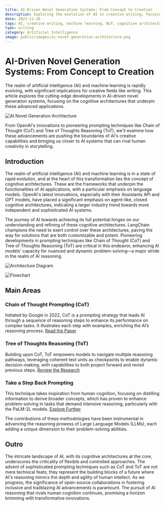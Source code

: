```yaml
---
title: AI-Driven Novel Generation Systems: From Concept to Creation
description: Exploring the evolution of AI in creative writing, focusing on cognitive architectures and advanced prompting techniques
date: 2023-11-26
tags: AI, creative writing, machine learning, NLP, cognitive architectures
type: writing
category: Artificial Intelligence
image: public/images/ai-novel-generation-architecture.png
---
```


# AI-Driven Novel Generation Systems: From Concept to Creation

The realm of artificial intelligence (AI) and machine learning is rapidly evolving, with significant implications for creative fields like writing. This article explores the cutting-edge developments in AI-driven novel generation systems, focusing on the cognitive architectures that underpin these advanced applications.

![AI Novel Generation Architecture](public/images/ai-novel-generation-architecture.png)

From OpenAI's innovations to pioneering prompting techniques like Chain of Thought (CoT) and Tree of Thoughts Reasoning (ToT), we'll examine how these advancements are pushing the boundaries of AI's creative capabilities and bringing us closer to AI systems that can rival human creativity in storytelling.

## Introduction

The realm of artificial intelligence (AI) and machine learning is in a state of rapid evolution, and at the heart of this transformation lies the concept of cognitive architectures. These are the frameworks that underpin the functionalities of AI applications, with a particular emphasis on language models. OpenAI's latest innovations, especially with their Assistants API and GPT models, have placed a significant emphasis on agent-like, closed cognitive architectures, indicating a larger industry trend towards more independent and sophisticated AI systems.

The journey of AI towards achieving its full potential hinges on our understanding and refining of these cognitive architectures. LangChain champions the need to exert control over these architectures, paving the way for solutions that are both customizable and potent. Pioneering developments in prompting techniques like Chain of Thought (CoT) and Tree of Thoughts Reasoning (ToT) are critical in this endeavor, enhancing AI models' capacity for nuanced and dynamic problem-solving—a major stride in the realm of AI reasoning.

![Architecture Diagram](https://blog.langchain.dev/contentpublic/images/2023/11/68747470733a2f2f636f7772697465722d696d616765732e73332e616d617a6f6e6177732e636f6d2f6172636869746563747572652e706e67--2-.png)

![Flowchart](https://blog.langchain.dev/contentpublic/images/2023/11/flowchart.15fed92e--2-.svg)

## Main Areas

### Chain of Thought Prompting (CoT)
Initiated by Google in 2022, CoT is a prompting strategy that leads AI through a sequence of reasoning steps to enhance its performance on complex tasks. It illustrates each step with examples, enriching the AI’s reasoning process. [Read the Paper](https://openreview.net/pdf?id=_VjQlMeSB_J)

### Tree of Thoughts Reasoning (ToT)
Building upon CoT, ToT empowers models to navigate multiple reasoning pathways, leveraging coherent text units as checkpoints to enable dynamic decision-making, with capabilities to both project forward and revisit previous steps. [Review the Research](https://www.searchenginejournal.com/research-shows-tree-of-thought-prompting-better-than-chain-of-thought/503094/)

### Take a Step Back Prompting
This technique takes inspiration from human cognition, focusing on distilling information to derive broader concepts, which has proven to enhance problem-solving in tasks that demand intensive reasoning, particularly with the PaLM-2L models. [Explore Further](https://arxiv.org/abs/2310.06117)

The contributions of these methodologies have been instrumental in advancing the reasoning prowess of Large Language Models (LLMs), each adding a unique dimension to their problem-solving abilities.

## Outro

The intricate landscape of AI, with its cognitive architectures at the core, underscores the criticality of flexible and controlled approaches. The advent of sophisticated prompting techniques such as CoT and ToT are not mere technical feats; they represent the building blocks of a future where AI's reasoning mimics the depth and agility of human intellect. As we progress, the significance of open-source collaborations in fostering inclusive and trailblazing AI advancements is paramount. The pursuit of AI reasoning that rivals human cognition continues, promising a horizon brimming with transformative innovations.
